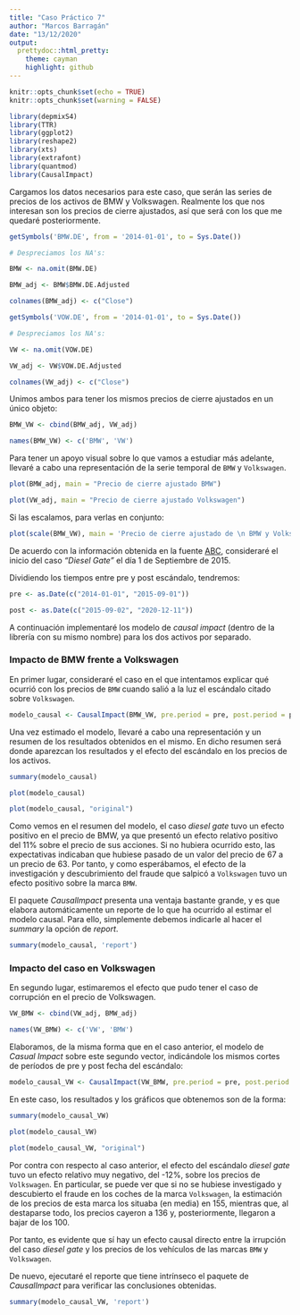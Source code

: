 ---
title: "Caso Práctico 7"
author: "Marcos Barragán"
date: "13/12/2020"
output: 
  prettydoc::html_pretty:
    theme: cayman
    highlight: github
---

```{r setup, include=FALSE}
knitr::opts_chunk$set(echo = TRUE)
knitr::opts_chunk$set(warning = FALSE)
```

```{r, include = FALSE}

library(depmixS4)
library(TTR)
library(ggplot2)
library(reshape2)
library(xts)
library(extrafont)
library(quantmod)
library(CausalImpact)

```

Cargamos los datos necesarios para este caso, que serán las series de precios de los activos de BMW y Volkswagen. Realmente los que nos interesan son los precios de cierre ajustados, así que será con los que me quedaré posteriormente. 

```{r, warning = FALSE}

getSymbols('BMW.DE', from = '2014-01-01', to = Sys.Date())

# Despreciamos los NA's:

BMW <- na.omit(BMW.DE)

BMW_adj <- BMW$BMW.DE.Adjusted

colnames(BMW_adj) <- c("Close")

```

```{r, warning = FALSE}

getSymbols('VOW.DE', from = '2014-01-01', to = Sys.Date())

# Despreciamos los NA's:

VW <- na.omit(VOW.DE)

VW_adj <- VW$VOW.DE.Adjusted

colnames(VW_adj) <- c("Close")

```

Unimos ambos para tener los mismos precios de cierre ajustados en un único objeto:

```{r}

BMW_VW <- cbind(BMW_adj, VW_adj)

names(BMW_VW) <- c('BMW', 'VW')

```

Para tener un apoyo visual sobre lo que vamos a estudiar más adelante, llevaré a cabo una representación de la serie temporal de `BMW` y `Volkswagen`.

```{r, fig.align = "Center"}

plot(BMW_adj, main = "Precio de cierre ajustado BMW")

plot(VW_adj, main = "Precio de cierre ajustado Volkswagen")

```

Si las escalamos, para verlas en conjunto:

```{r, fig.align = "Center"}

plot(scale(BMW_VW), main = 'Precio de cierre ajustado de \n BMW y Volkswagen escaladas', col = c('Forestgreen', 'cyan'))

```

De acuerdo con la información obtenida en la fuente [ABC](https://www.abc.es/economia/abci-dieselgate-escandalo-sin-fecha-caducidad-cumple-primer-aniversario-201609190212_noticia.html?ref=https:%2F%2Fwww.google.com%2F), consideraré el inicio del caso _"Diesel Gate"_ el día 1 de Septiembre de 2015.

Dividiendo los tiempos entre pre y post escándalo, tendremos: 

```{r}

pre <- as.Date(c("2014-01-01", "2015-09-01"))

post <- as.Date(c("2015-09-02", "2020-12-11"))

```

A continuación implementaré los modelo de _causal impact_ (dentro de la librería con su mismo nombre) para los dos activos por separado. 

### Impacto de BMW frente a Volkswagen

En primer lugar, consideraré el caso en el que intentamos explicar qué ocurrió con los precios de `BMW` cuando salió a la luz el escándalo citado sobre `Volkswagen`.

```{r}

modelo_causal <- CausalImpact(BMW_VW, pre.period = pre, post.period = post)

```

Una vez estimado el modelo, llevaré a cabo una representación y un resumen de los resultados obtenidos en el mismo. En dicho resumen será donde aparezcan los resultados y el efecto del escándalo en los precios de los activos. 

```{r, fig.align = "Center"}

summary(modelo_causal)

plot(modelo_causal)

plot(modelo_causal, "original")

```

Como vemos en el resumen del modelo, el caso _diesel gate_ tuvo un efecto positivo en el precio de BMW, ya que presentó un efecto relativo positivo del 11% sobre el precio de sus acciones. Si no hubiera ocurrido esto, las expectativas indicaban que hubiese pasado de un valor del precio de 67 a un precio de 63. Por tanto, y como esperábamos, el efecto de la investigación y descubrimiento del fraude que salpicó a `Volkswagen` tuvo un efecto positivo sobre la marca `BMW`.

El paquete _CausalImpact_ presenta una ventaja bastante grande, y es que elabora automáticamente un reporte de lo que ha ocurrido al estimar el modelo causal. Para ello, simplemente debemos indicarle al hacer el _summary_ la opción de _report_.

```{r}

summary(modelo_causal, 'report')

```

### Impacto del caso en Volkswagen

En segundo lugar, estimaremos el efecto que pudo tener el caso de corrupción en el precio de Volkswagen.

```{r, include = FALSE}

VW_BMW <- cbind(VW_adj, BMW_adj)

names(VW_BMW) <- c('VW', 'BMW')

```

Elaboramos, de la misma forma que en el caso anterior, el modelo de _Casual Impact_ sobre este segundo vector, indicándole los mismos cortes de períodos de pre y post fecha del escándalo:

```{r}

modelo_causal_VW <- CausalImpact(VW_BMW, pre.period = pre, post.period = post)

```

En este caso, los resultados y los gráficos que obtenemos son de la forma: 

```{r, fig.align = "Center"}

summary(modelo_causal_VW)

plot(modelo_causal_VW)

plot(modelo_causal_VW, "original")

```

Por contra con respecto al caso anterior, el efecto del escándalo _diesel gate_ tuvo un efecto relativo muy negativo, del -12%, sobre los precios de `Volkswagen`. En particular, se puede ver que si no se hubiese investigado y descubierto el fraude en los coches de la marca `Volkswagen`, la estimación de los precios de esta marca los situaba (en media) en 155, mientras que, al destaparse todo, los precios cayeron a 136 y, posteriormente, llegaron a bajar de los 100. 

Por tanto, es evidente que sí hay un efecto causal directo entre la irrupción del caso _diesel gate_ y los precios de los vehículos de las marcas `BMW` y `Volkswagen`. 

De nuevo, ejecutaré el reporte que tiene intrínseco el paquete de _CausalImpact_ para verificar las conclusiones obtenidas.

```{r}

summary(modelo_causal_VW, 'report')

```



